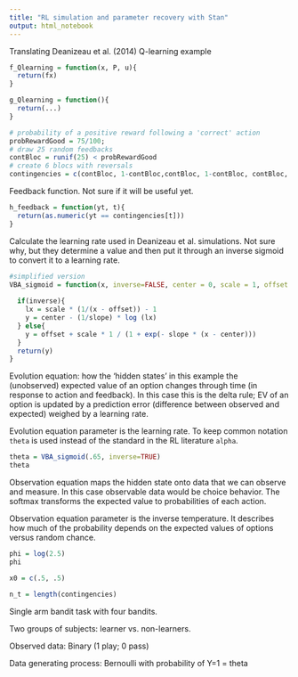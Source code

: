 ```yaml
---
title: "RL simulation and parameter recovery with Stan"
output: html_notebook
---
```


Translating Deanizeau et al. (2014) Q-learning example

```r
f_Qlearning = function(x, P, u){
  return(fx)
}
```

```r
g_Qlearning = function(){
  return(...)
}
```

```r
# probability of a positive reward following a 'correct' action 
probRewardGood = 75/100;
# draw 25 random feedbacks
contBloc = runif(25) < probRewardGood
# create 6 blocs with reversals
contingencies = c(contBloc, 1-contBloc,contBloc, 1-contBloc, contBloc, 1-contBloc)
```

Feedback function. Not sure if it will be useful yet.   

```r
h_feedback = function(yt, t){
  return(as.numeric(yt == contingencies[t]))
}
```

Calculate the learning rate used in Deanizeau et al. simulations. Not sure why, but they determine a value and then put it through an inverse sigmoid to convert it to a learning rate.

```r
#simplified version
VBA_sigmoid = function(x, inverse=FALSE, center = 0, scale = 1, offset = 0, slope = 1){
  
  if(inverse){
    lx = scale * (1/(x - offset)) - 1
    y = center - (1/slope) * log (lx)
  } else{
    y = offset + scale * 1 / (1 + exp(- slope * (x - center)))
  }
  return(y)
}
```

Evolution equation: how the 'hidden states' in this example the (unobserved) expected value of an option changes through time (in response to action and feedback). In this case this is the delta rule; EV of an option is updated by a prediction error (difference between observed and expected) weighed by a learning rate.  

Evolution equation parameter is the learning rate. To keep common notation `theta` is used instead of the standard in the RL literature `alpha`.

```r
theta = VBA_sigmoid(.65, inverse=TRUE)
theta
```

Observation equation maps the hidden state onto data that we can observe and measure. In this case observable data would be choice behavior. The softmax transforms the expected value to probabilities of each action.

Observation equation parameter is the inverse temperature. It describes how much of the probability depends on the expected values of options versus random chance.

```r
phi = log(2.5)
phi
```

```r
x0 = c(.5, .5)
```

```r
n_t = length(contingencies)
```

Single arm bandit task with four bandits.

Two groups of subjects: learner vs. non-learners.

Observed data: Binary (1 play; 0 pass)

Data generating process: Bernoulli with probability of Y=1 = theta
